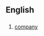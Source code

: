 {{see|Appendix:Variations of 'co'}}
==English==

==={{abbreviation}}===
{{infl|en|abbreviation}}

# [[company]]